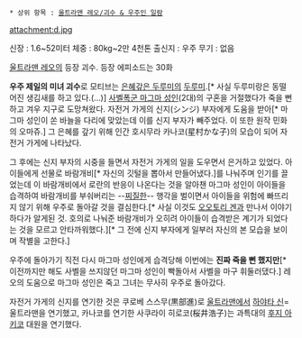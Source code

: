  * 상위 항목 : [[울트라맨 레오/괴수 & 우주인 일람]]

attachment:d.jpg

신장 : 1.6~52미터 
체중 : 80kg~2만 4천톤
출신지 : 우주
무기 : 없음 

[[울트라맨 레오]]의 등장 괴수. 등장 에피소드는 30화

'''우주 제일의 미녀 괴수'''로 모티브는 [[은혜갚은 두루미]]의 [[두루미]].[* 사실 두루미랑은 동떨어진 생김새를 하고 있다.(...)] [[사벨폭군 마그마 성인]](2대)의 구혼을 거절했다가 죽을 뻔하고 겨우 지구로 도망쳐왔다. 자전거 가게의 신지(シンジ) 부자에게 도움을 받아[* 마그마 성인이 쏜 바늘을 다리에 맞았는데 이를 신지 부자가 빼주었다. 이 또한 원작 민화의 오마쥬.] 그 은혜를 갚기 위해 인간 호시무라 카나코(星村かな子)의 모습이 되어 자전거 가게에 나타났다.

그 후에는 신지 부자의 시중을 들면서 자전거 가게의 일을 도우면서 은거하고 있었다. 아이들에게 선물로 바람개비[* 자신의 깃털을 뽑아서 만들어냈다.]를 나눠주며 인기를 끌었는데 이 바람개비에서 로란의 반응이 나온다는 것을 알아챈 마그마 성인이 아이들을 습격하여 바람개비를 부숴버리는 --[[찌질]]한-- 행각을 벌이면서 아이들을 위험에 빠뜨리지 않기 위해 우주로 돌아갈 것을 결심한다.[* 사실 이것도 [[오오토리 겐]]과 만나서 이야기하다가 알게된 것. 호의로 나눠준 바람개비가 오히려 아이들이 습격받은 계기가 되었다는 것을 모르고 안타까워했다.][* 그 전에 신지 부자에게 일부러 자신의 본 모습을 보이며 작별을 고한다.] 

우주에 돌아가기 직전 다시 마그마 성인에게 습격당해 이번에는 '''진짜 죽을 뻔 했지만'''[* 이전까지만 해도 사벨을 쓰지않던 마그마 성인이 빡돌아서 사벨을 마구 휘둘러댔다.] 레오의 도움으로 마그마 성인은 죽고 그녀는 무사히 우주로 돌아갔다.

자전거 가게의 신지를 연기한 것은 쿠로베 스스무(黒部進)로 [[울트라맨]]에서 [[하야타 신]]=울트라맨을 연기했고, 카나코를 연기한 사쿠라이 히로코(桜井浩子)는 과특대의 [[후지 아키코]] 대원을 연기했다.
